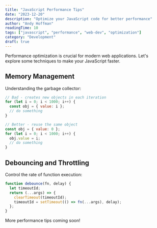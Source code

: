 ```yaml
---
title: "JavaScript Performance Tips"
date: "2023-12-20"
description: "Optimize your JavaScript code for better performance"
author: "Andy Hoffman"
readingTime: 10
tags: ["javascript", "performance", "web-dev", "optimization"]
category: "Development"
draft: true
---
```


Performance optimization is crucial for modern web applications. Let's explore some techniques to make your JavaScript faster.

## Memory Management

Understanding the garbage collector:

```javascript
// Bad - creates new objects in each iteration
for (let i = 0; i < 1000; i++) {
  const obj = { value: i };
  // do something
}

// Better - reuse the same object
const obj = { value: 0 };
for (let i = 0; i < 1000; i++) {
  obj.value = i;
  // do something
}
```

## Debouncing and Throttling

Control the rate of function execution:

```javascript
function debounce(fn, delay) {
  let timeoutId;
  return (...args) => {
    clearTimeout(timeoutId);
    timeoutId = setTimeout(() => fn(...args), delay);
  };
}
```

More performance tips coming soon!
